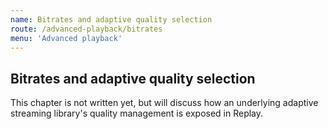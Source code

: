 ```yaml
---
name: Bitrates and adaptive quality selection
route: /advanced-playback/bitrates
menu: 'Advanced playback'
---
```


## Bitrates and adaptive quality selection

This chapter is not written yet, but will discuss how an underlying adaptive streaming library's quality management is exposed in Replay.